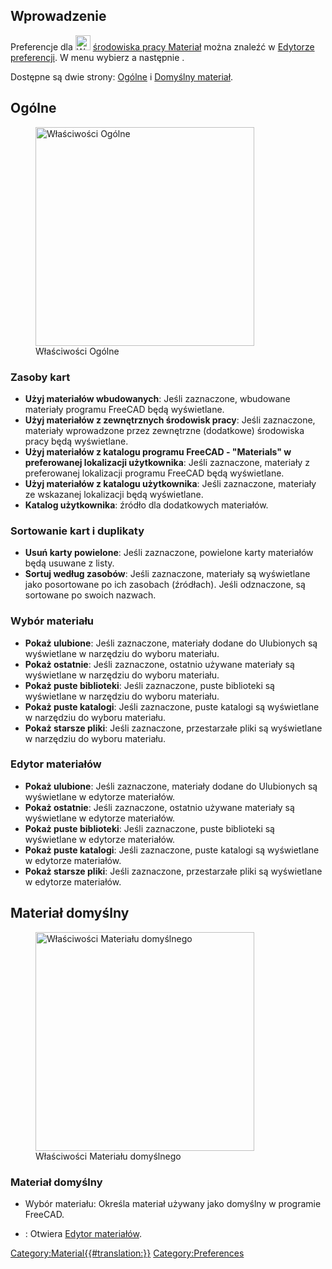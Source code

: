 <languages/>

{{Docnav/pl
|
|
|[[Material_Workbench/pl|Materiał]]
|IconL=
|IconR=
|IconC=Workbench_Material.svg
}}

{{TOCright}}

<span id="Introduction"></span>
==Wprowadzenie==

Preferencje dla [[Image:Workbench_Material.svg|24px]] [[Material_Workbench/pl|środowiska pracy Materiał]] można znaleźć w [[Preferences_Editor/pl|Edytorze preferencji]]. W menu wybierz {{MenuCommand|Edycja → Preferencje...}} a następnie {{MenuCommand|[[Image:Workbench_Material.svg|16px]] Materiał}}.

Dostępne są dwie strony: [[#Ogólne|Ogólne]] i [[#Domyślny_materiał|Domyślny materiał]].

<span id="General"></span>
==Ogólne==

[[Image:Preferences_Material_Page_General.png|thumb|350px|Właściwości Ogólne]]

<span id="Card_resources"></span>
===Zasoby kart===

* '''Użyj materiałów wbudowanych''': Jeśli zaznaczone, wbudowane materiały programu FreeCAD będą wyświetlane.
* '''Użyj materiałów z zewnętrznych środowisk pracy''': Jeśli zaznaczone, materiały wprowadzone przez zewnętrzne (dodatkowe) środowiska pracy będą wyświetlane.
* '''Użyj materiałów z katalogu programu FreeCAD - "Materials" w preferowanej lokalizacji użytkownika''': Jeśli zaznaczone, materiały z preferowanej lokalizacji programu FreeCAD będą wyświetlane.
* '''Użyj materiałów z katalogu użytkownika''': Jeśli zaznaczone, materiały ze wskazanej lokalizacji będą wyświetlane.
* '''Katalog użytkownika''': źródło dla dodatkowych materiałów.

<span id="Card_sorting_and_duplicates"></span>
===Sortowanie kart i duplikaty===

* '''Usuń karty powielone''': Jeśli zaznaczone, powielone karty materiałów będą usuwane z listy.
* '''Sortuj według zasobów''': Jeśli zaznaczone, materiały są wyświetlane jako posortowane po ich zasobach (źródłach). Jeśli odznaczone, są sortowane po swoich nazwach.

<span id="Material_Selector"></span>
===Wybór materiału===

* '''Pokaż ulubione''': Jeśli zaznaczone, materiały dodane do Ulubionych są wyświetlane w narzędziu do wyboru materiału.
* '''Pokaż ostatnie''': Jeśli zaznaczone, ostatnio używane materiały są wyświetlane w narzędziu do wyboru materiału.
* '''Pokaż puste biblioteki''': Jeśli zaznaczone, puste biblioteki są wyświetlane w narzędziu do wyboru materiału.
* '''Pokaż puste katalogi''': Jeśli zaznaczone, puste katalogi są wyświetlane w narzędziu do wyboru materiału.
* '''Pokaż starsze pliki''': Jeśli zaznaczone, przestarzałe pliki są wyświetlane w narzędziu do wyboru materiału.

<span id="Material_Editor"></span>
===Edytor materiałów===

* '''Pokaż ulubione''': Jeśli zaznaczone, materiały dodane do Ulubionych są wyświetlane w edytorze materiałów.
* '''Pokaż ostatnie''': Jeśli zaznaczone, ostatnio używane materiały są wyświetlane w edytorze materiałów.
* '''Pokaż puste biblioteki''': Jeśli zaznaczone, puste biblioteki są wyświetlane w edytorze materiałów.
* '''Pokaż puste katalogi''': Jeśli zaznaczone, puste katalogi są wyświetlane w edytorze materiałów.
* '''Pokaż starsze pliki''': Jeśli zaznaczone, przestarzałe pliki są wyświetlane w edytorze materiałów.

<span id="Default_Material"></span>
== Materiał domyślny ==

[[Image:Preferences_Material_Page_Default_Material.png|thumb|350px|Właściwości Materiału domyślnego]]

<span id="Default_Material"></span>
===Materiał domyślny===

* Wybór materiału: Określa materiał używany jako domyślny w programie FreeCAD. 
* {{Button|Launch editor}}: Otwiera [[Material_Edit/pl|Edytor materiałów]].


{{Docnav/pl
|
|
|[[Material_Workbench/pl|Materiał]]
|IconL=
|IconR=
|IconC=Workbench_Material.svg
}}

[[Category:Material{{#translation:}}]]
{{Userdocnavi}}
[[Category:Preferences]]